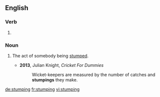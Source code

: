 
==English==

===Verb===
{{head|en}}

# {{present participle of|stump|lang=en}}

===Noun===
{{en-noun}}

# {{cx|cricket|lang=en}} The act of somebody being [[stump]]ed.
#* '''2013''', Julian Knight, ''Cricket For Dummies''
#*: Wicket-keepers are measured by the number of catches and '''stumpings''' they make.

[[de:stumping]]
[[fr:stumping]]
[[vi:stumping]]